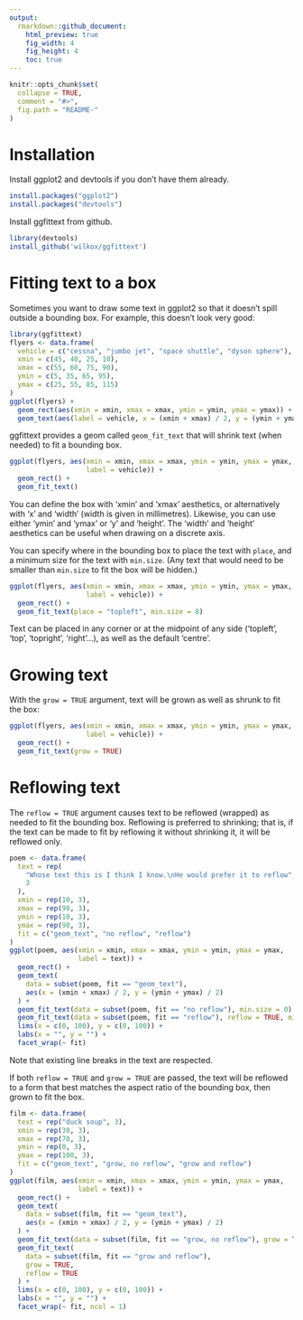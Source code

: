```yaml
---
output: 
  rmarkdown::github_document:
    html_preview: true
    fig_width: 4
    fig_height: 4
    toc: true
---
```


```r
knitr::opts_chunk$set(
  collapse = TRUE,
  comment = "#>",
  fig.path = "README-"
)
```
# Installation

Install ggplot2 and devtools if you don't have them already.

```r
install.packages("ggplot2")
install.packages("devtools")
```

Install ggfittext from github.

```r
library(devtools)
install_github('wilkox/ggfittext')
```

# Fitting text to a box

Sometimes you want to draw some text in ggplot2 so that it doesn't spill
outside a bounding box. For example, this doesn't look very good:

```r
library(ggfittext)
flyers <- data.frame(
  vehicle = c("cessna", "jumbo jet", "space shuttle", "dyson sphere"),
  xmin = c(45, 40, 25, 10),
  xmax = c(55, 60, 75, 90),
  ymin = c(5, 35, 65, 95),
  ymax = c(25, 55, 85, 115)
)
ggplot(flyers) +
  geom_rect(aes(xmin = xmin, xmax = xmax, ymin = ymin, ymax = ymax)) +
  geom_text(aes(label = vehicle, x = (xmin + xmax) / 2, y = (ymin + ymax) / 2))
```

ggfittext provides a geom called `geom_fit_text` that will shrink text (when
needed) to fit a bounding box.

```r
ggplot(flyers, aes(xmin = xmin, xmax = xmax, ymin = ymin, ymax = ymax,
                   label = vehicle)) +
  geom_rect() +
  geom_fit_text()
```

You can define the box with ‘xmin’ and ‘xmax’ aesthetics, or alternatively with
‘x’ and ‘width’ (width is given in millimetres). Likewise, you can use either
‘ymin’ and ‘ymax’ or ‘y’ and ‘height’. The ‘width’ and ‘height’ aesthetics
can be useful when drawing on a discrete axis.

You can specify where in the bounding box to place the text with `place`, and a
minimum size for the text with `min.size`. (Any text that would need to be
smaller than `min.size` to fit the box will be hidden.)

```r
ggplot(flyers, aes(xmin = xmin, xmax = xmax, ymin = ymin, ymax = ymax,
                   label = vehicle)) +
  geom_rect() +
  geom_fit_text(place = "topleft", min.size = 8)
```

Text can be placed in any corner or at the midpoint of any side (‘topleft’,
‘top’, ‘topright’, ‘right’…), as well as the default ‘centre’.

# Growing text

With the `grow = TRUE` argument, text will be grown as well as shrunk to fit the
box:

```r
ggplot(flyers, aes(xmin = xmin, xmax = xmax, ymin = ymin, ymax = ymax,
                   label = vehicle)) +
  geom_rect() +
  geom_fit_text(grow = TRUE)
```

# Reflowing text

The `reflow = TRUE` argument causes text to be reflowed (wrapped) as needed to fit
the bounding box. Reflowing is preferred to shrinking; that is, if the text can
be made to fit by reflowing it without shrinking it, it will be reflowed only.

```r
poem <- data.frame(
  text = rep(
    "Whose text this is I think I know.\nHe would prefer it to reflow",
    3
  ),
  xmin = rep(10, 3),
  xmax = rep(90, 3),
  ymin = rep(10, 3),
  ymax = rep(90, 3),
  fit = c("geom_text", "no reflow", "reflow")
)
ggplot(poem, aes(xmin = xmin, xmax = xmax, ymin = ymin, ymax = ymax,
                 label = text)) +
  geom_rect() +
  geom_text(
    data = subset(poem, fit == "geom_text"),
    aes(x = (xmin + xmax) / 2, y = (ymin + ymax) / 2)
  ) +
  geom_fit_text(data = subset(poem, fit == "no reflow"), min.size = 0) +
  geom_fit_text(data = subset(poem, fit == "reflow"), reflow = TRUE, min.size = 0) +
  lims(x = c(0, 100), y = c(0, 100)) +
  labs(x = "", y = "") +
  facet_wrap(~ fit)
```

Note that existing line breaks in the text are respected.

If both `reflow = TRUE` and `grow = TRUE` are passed, the text will be reflowed to
a form that best matches the aspect ratio of the bounding box, then grown to fit
the box.

```r
film <- data.frame(
  text = rep("duck soup", 3),
  xmin = rep(30, 3),
  xmax = rep(70, 3),
  ymin = rep(0, 3),
  ymax = rep(100, 3),
  fit = c("geom_text", "grow, no reflow", "grow and reflow")
)
ggplot(film, aes(xmin = xmin, xmax = xmax, ymin = ymin, ymax = ymax,
                 label = text)) +
  geom_rect() +
  geom_text(
    data = subset(film, fit == "geom_text"),
    aes(x = (xmin + xmax) / 2, y = (ymin + ymax) / 2)
  ) +
  geom_fit_text(data = subset(film, fit == "grow, no reflow"), grow = TRUE) +
  geom_fit_text(
    data = subset(film, fit == "grow and reflow"),
    grow = TRUE,
    reflow = TRUE
  ) +
  lims(x = c(0, 100), y = c(0, 100)) +
  labs(x = "", y = "") +
  facet_wrap(~ fit, ncol = 1)
```
